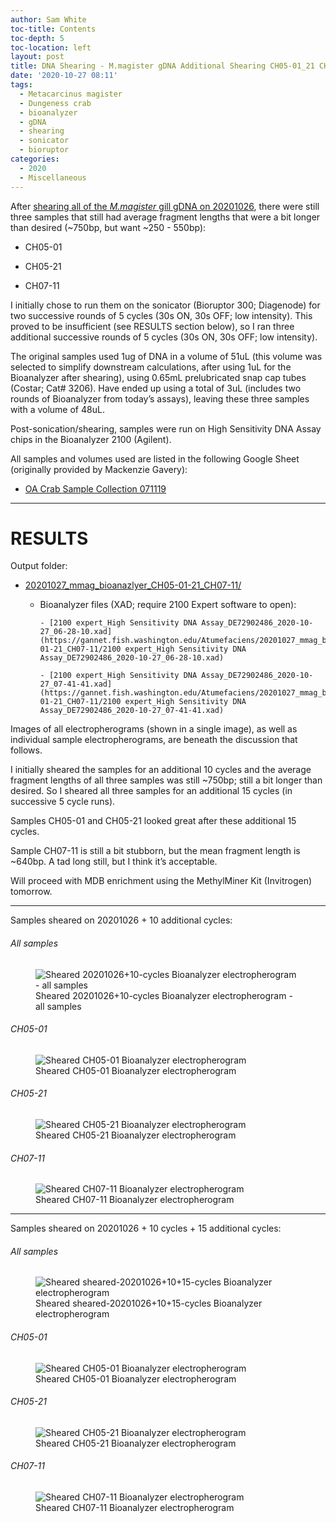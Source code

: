 ```yaml
---
author: Sam White
toc-title: Contents
toc-depth: 5
toc-location: left
layout: post
title: DNA Shearing - M.magister gDNA Additional Shearing CH05-01_21 CH07-11 and Bioanalyzer
date: '2020-10-27 08:11'
tags:
  - Metacarcinus magister
  - Dungeness crab
  - bioanalyzer
  - gDNA
  - shearing
  - sonicator
  - bioruptor
categories:
  - 2020
  - Miscellaneous
---
```

After [shearing all of the _M.magister_ gill gDNA on 20201026](https://robertslab.github.io/sams-notebook/posts/2020/2020-10-26-DNA-Shearing---M.magister-gDNA-Shearing-All-Samples-and-Bioanalyzer/), there were still three samples that still had average fragment lengths that were a bit longer than desired (~750bp, but want ~250 - 550bp):

- CH05-01

- CH05-21

- CH07-11

I initially chose to run them on the sonicator (Bioruptor 300; Diagenode) for two successive rounds of 5 cycles (30s ON, 30s OFF; low intensity). This proved to be insufficient (see RESULTS section below), so I ran three additional successive rounds of 5 cycles (30s ON, 30s OFF; low intensity).

The original samples used 1ug of DNA in a volume of 51uL (this volume was selected to simplify downstream calculations, after using 1uL for the Bioanalyzer after shearing), using 0.65mL prelubricated snap cap tubes (Costar; Cat# 3206). Have ended up using a total of 3uL (includes two rounds of Bioanalyzer from today's assays), leaving these three samples with a volume of 48uL.

Post-sonication/shearing, samples were run on High Sensitivity DNA Assay chips in the Bioanalyzer 2100 (Agilent).

All samples and volumes used are listed in the following Google Sheet (originally provided by Mackenzie Gavery):

- [OA Crab Sample Collection 071119](https://docs.google.com/spreadsheets/d/1ym0XnYVts98tIUCn0kIaU6VuvqxzV7LoSx9RHwLdiIs/edit#gid=1430155532)


---

# RESULTS

Output folder:

- [20201027_mmag_bioanazlyer_CH05-01-21_CH07-11/](https://gannet.fish.washington.edu/Atumefaciens/20201027_mmag_bioanazlyer_CH05-01-21_CH07-11/)

  - Bioanalyzer files (XAD; require 2100 Expert software to open):

		- [2100 expert_High Sensitivity DNA Assay_DE72902486_2020-10-27_06-28-10.xad](https://gannet.fish.washington.edu/Atumefaciens/20201027_mmag_bioanazlyer_CH05-01-21_CH07-11/2100 expert_High Sensitivity DNA Assay_DE72902486_2020-10-27_06-28-10.xad)

		- [2100 expert_High Sensitivity DNA Assay_DE72902486_2020-10-27_07-41-41.xad](https://gannet.fish.washington.edu/Atumefaciens/20201027_mmag_bioanazlyer_CH05-01-21_CH07-11/2100 expert_High Sensitivity DNA Assay_DE72902486_2020-10-27_07-41-41.xad)

Images of all electropherograms (shown in a single image), as well as individual sample electropherograms, are beneath the discussion that follows.


I initially sheared the samples for an additional 10 cycles and the average fragment lengths of all three samples was still ~750bp; still a bit longer than desired. So I sheared all three samples for an additional 15 cycles (in successive 5 cycle runs).

Samples CH05-01 and CH05-21 looked great after these additional 15 cycles.

Sample CH07-11 is still a bit stubborn, but the mean fragment length is ~640bp. A tad long still, but I think it's acceptable.

Will proceed with MDB enrichment using the MethylMiner Kit (Invitrogen) tomorrow.

---

Samples sheared on 20201026 + 10 additional cycles:

###### All samples

![Sheared 20201026+10-cycles Bioanalyzer electropherogram - all samples](https://gannet.fish.washington.edu/Atumefaciens/20201027_mmag_bioanazlyer_CH05-01-21_CH07-11/20201027_mmag_bioanalyzer_electropherogram_sheared-20201026+10-cycles_all-01.JPG)

###### CH05-01

![Sheared CH05-01 Bioanalyzer electropherogram](https://gannet.fish.washington.edu/Atumefaciens/20201027_mmag_bioanazlyer_CH05-01-21_CH07-11/20201027_mmag_bioanalyzer_electropherogram_CH05-01_sheared-20201026+10-cycles.JPG)


###### CH05-21

![Sheared CH05-21 Bioanalyzer electropherogram](https://gannet.fish.washington.edu/Atumefaciens/20201027_mmag_bioanazlyer_CH05-01-21_CH07-11/20201027_mmag_bioanalyzer_electropherogram_CH05-21_sheared-20201026+10-cycles.JPG)


###### CH07-11

![Sheared CH07-11 Bioanalyzer electropherogram](https://gannet.fish.washington.edu/Atumefaciens/20201027_mmag_bioanazlyer_CH05-01-21_CH07-11/20201027_mmag_bioanalyzer_electropherogram_CH07-11_sheared-20201026+10-cycles.JPG)

---

Samples sheared on 20201026 + 10 cycles + 15 additional cycles:

###### All samples

![Sheared sheared-20201026+10+15-cycles Bioanalyzer electropherogram](https://gannet.fish.washington.edu/Atumefaciens/20201027_mmag_bioanazlyer_CH05-01-21_CH07-11/20201027_mmag_bioanalyzer_electropherogram_sheared-20201026+10+15-cycles_all-01.JPG)


###### CH05-01

![Sheared CH05-01 Bioanalyzer electropherogram](https://gannet.fish.washington.edu/Atumefaciens/20201027_mmag_bioanazlyer_CH05-01-21_CH07-11/20201027_mmag_bioanalyzer_electropherogram_CH05-01_sheared-20201026+10+15-cycles.JPG)


###### CH05-21

![Sheared CH05-21 Bioanalyzer electropherogram](https://gannet.fish.washington.edu/Atumefaciens/20201027_mmag_bioanazlyer_CH05-01-21_CH07-11/20201027_mmag_bioanalyzer_electropherogram_CH05-21_sheared-20201026+10+15-cycles.JPG)


###### CH07-11

![Sheared CH07-11 Bioanalyzer electropherogram](https://gannet.fish.washington.edu/Atumefaciens/20201027_mmag_bioanazlyer_CH05-01-21_CH07-11/20201027_mmag_bioanalyzer_electropherogram_CH07-11_sheared-20201026+10+15-cycles.JPG)
